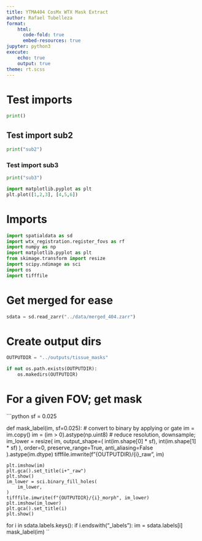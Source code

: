 ```yaml
---
title: YTMA404 CosMx WTX Mask Extract
author: Rafael Tubelleza
format:
    html:
      code-fold: true
      embed-resources: true
jupyter: python3
execute:
    echo: true
    output: true
theme: rt.scss 
---
```

# Test imports
```python
print()
```
## Test import sub2
```python
print("sub2")
```
### Test import sub3
```python
print("sub3")
```

```python
import matplotlib.pyplot as plt
plt.plot([1,2,3], [4,5,6])
```

# Imports
```python
import spatialdata as sd
import wtx_registration.register_fovs as rf
import numpy as np
import matplotlib.pyplot as plt
from skimage.transform import resize
import scipy.ndimage as sci
import os
import tifffile
```

# Get merged for ease
```python
sdata = sd.read_zarr("../data/merged_404.zarr")
```


# Create output dirs
```python
OUTPUTDIR = "../outputs/tissue_masks"

if not os.path.exists(OUTPUTDIR):
    os.makedirs(OUTPUTDIR)
```

# For a given FOV; get mask
```python
sf = 0.025


def mask_label(im, sf=0.025):
    # convert to binary by applying or gate
    im = im.copy()
    im = (im > 0).astype(np.uint8)
    # reduce resolution, downsample;
    im_lower = resize(
    im,
        output_shape=(
            int(im.shape[0] * sf), 
            int(im.shape[1] * sf)
        ),
        order=0,
        preserve_range=True,
        anti_aliasing=False
    ).astype(im.dtype)
    tifffile.imwrite(f"{OUTPUTDIR}/{i}_raw", im)

    plt.imshow(im)
    plt.gca().set_title(i+"_raw")
    plt.show()
    im_lower = sci.binary_fill_holes(
        im_lower,
    )
    tifffile.imwrite(f"{OUTPUTDIR}/{i}_morph", im_lower)
    plt.imshow(im_lower)
    plt.gca().set_title(i)
    plt.show()

for i in sdata.labels.keys():
    if i.endswith("_labels"):
        im = sdata.labels[i]
        mask_label(im) 
``
